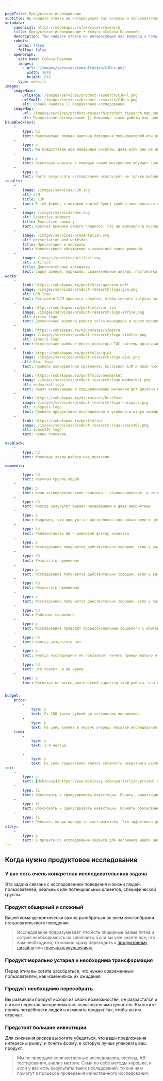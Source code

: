 ```yaml
---

pageTitle: Продуктовое исследование
subtitle: Вы найдете ответы на интересующие вас вопросы о пользователях и их поведении и получите наглядную CJM. 
metadata:
    canonical: https://sobakapav.ru/services/research
    title: Продуктовое исследование • Услуги «Собаки Павловой»
    description: "Вы найдете ответы на интересующие вас вопросы о пользователях и их поведении и получите наглядную CJM"
    robots:
      index: false
      follow: false
    openGraph:
      site_name: Собака Павлова
      images:
        - url: '/images/services/consultation/CJM-s.png'
          width: 1078
          height: 818
      type: website
images:
    imageMain:
        urlLarge: /images/services/product-research/CJM-l.png 
        urlSmall: /images/services/product-research/CJM-s.png
        alt: Собака Павлова || Продуктовое исследование
    imageMap:
        url: /images/services/product-research/product_research_map.png
        alt: Продуктовое исследование || Ключевые этапы работы над проектом
blueBlockText:
    -
        type: h2
        text: Максимально полная картина поведения пользователей или клиентов позволит сфокусировать и обосновать инвестиции. 
    -
        type: p
        text: Мы предоставим все найденные инсайты, даже если они не имеют непосредсвенного отношения к продукту.
    -
        type: p
        text: Некоторые клиенты с помощью наших материалов обучают своих сотрудников особенностям продукта.
    -
        type: p
        text: Часто результаты исследований используют не только дизайн-команды, а еще и маркетинг, служба безопасности, отдел продаж, разработчики.
results:
    -
        image: /images/services/CJM.svg
        alt: CJM
        title: CJM
        text: В той форме, в которой картой будет удобно пользоваться вам
    -
        image: /images/services/doc.svg
        alt: Executive summary
        title: Executive summary
        text: Краткая выжимка самого главного, что мы выяснили в исследовании
    -
        image: /images/services/presentation.svg
        alt: presentation and workshop
        title: Презентация и воркшопы
        text: Коллективное обсуждение и совметный поиск решений
    -   
        image: /images/services/artifact.svg
        alt: artifact
        title: Дополнительные артефакты
        text: Сырые данные, воркшопы, сравнительный анализ, постановка для разработи                                                 
works:
    -
        link: https://sobakapav.ru/portfolio/gazprom-neft
        image: /images/services/product-research/logo-gpn.png
        alt: GPN logo
        text: Построили CJM процесса закупок, чтобы снизить затраты на их проведение.
    -
        link: https://sobakapav.ru/portfolio/arriva
        image: /images/services/product-research/logo-arrive.png
        alt: Arriva logo
        text: Досконально изучили работу sales-менеджера и сразу предложили конкретные улучшения в CRM.
    -
        link: https://sobakapav.ru/microcases/Simetra
        image: /images/services/product-research/logo-simetra.png
        alt: Simetra logo
        text: Исследовали рабочее место оператора ГИС-системы организации дорожного движения. 
    -
        link: https://sobakapav.ru/portfolio/qiwi
        image: /images/services/product-research/logo-qiwi.png
        alt: Qiwi logo
        text: Провели конкурентное сравнение, построили CJM и план поэтапного изменения интерфейса.
    -
        link: https://sobakapav.ru/portfolio/medmarket
        image: /images/services/product-research/logo-medmarket.png
        alt: medmarket logo
        text: Нашли вовлекающие и поддерживающие механики для дизайна медицинского приложения.
    -
        link: https://sobakapav.ru/microcases/RussPass
        image: /images/services/product-research/logo-russpass.png
        alt: russpass logo
        text: Провели продуктовое исследование и усилили штатную команду дизайнеров.
    -
        link: https://sobakapav.ru/portfolio/
        image: /images/services/product-research/logo-space307.png
        alt: space307 logo
        text: Нужно описание.
        
mapBlock:
    -
        type: h2
        text: Ключевые этапы работы над проектом

comments:
    -
        type: h3
        text: Изучаем группы людей
    -
        type: p
        text: Наши исследовательские практики — социологические, а не психологические. То есть мы исследуем поведение групп людей, а не отдельной личности.
    -
        type: h3
        text: Иногда результат бывает неожиданным и даже неприятным
    -
        type: p
        text: Например, что продукт не востребован пользователями и целесообразно свернуть инвестиции. Это тоже ценный результат, избавляющей от пустой траты ресурсов. 
    -
        type: h3
        text: Релевантность ЦА — ключевой фактор качества
    -
        type: p
        text: Исследование получается действительно хорошим, если у вас есть доступ к вашей целевой аудитории.
    -
        type: h3
        text: Результаты применимы
    -
        type: p
        text: Исследование получается действительно хорошим, если у вас есть доступ к вашей целевой аудитории.
    -
        type: h3
        text: Результаты применимы
    -
        type: p
        text: Исследование получается действительно хорошим, если у вас есть доступ к вашей целевой аудитории.
    -
        type: h3
        text: Работают социологи
    -
        type: p
        text: Исследование проводят профессиональные социологи с опытом работы в дизайн-проектах. Другие специалисты, включая дизайнеров, выполняют второстепенные задачи.
    -
        type: h3
        text: Иногда результата нет
    -
        type: p
        text: Иногда исследование не показывает ничего принципиально отличающегося от того, что вы уже знали. Но все-таки обычно это редкость.
    -
        type: h3
        text: Это проект, а не наука
    -
        type: p
        text: Несмотря на исследовательский характер этой работы, она все равно идет в проектном темпе и в проектных рамках. Это отличает наши исследования от научных. 


budget:
    price:
        -
            type: p
            text: От 700 тысяч рублей до нескольких миллионов.
        -
            type: p
            text: На цену влияет в первую очередь масштаб исследования.
    time:
        -
            type: p
            text: 2-4 месяца. 

        -
            type: p
            text: На срок существенно влияет сложность рекрутинга респондентов, входящих в конкретную целевую группу. 
roi:
    -
        type: p
        text: [McKinsey](https://www.mckinsey.com/quarterly/overview) утверждают, что инвестиции в дизайн в целом позволяют компаниям [добиться существенного эффекта](https://www.mckinsey.com/capabilities/mckinsey-design/our-insights/the-business-value-of-design). Максимальный финансовый результат исследования дают в следующих случаях.
    -
        type: li
        text: Обосновать и сфокусировать инвестиции. Понять, инвестиции во что именно будут максимально эффективны с точки зрения привлечения новых пользователей или других критериев.
    -
        type: li
        text: Обосновать и сфокусировать инвестиции. Принять обоснованное решение о необходимости инвестировать больше или, наоборот, закрыть продукт.
    -
        type: li
        text: Получить явную выгоду за счет масштаба. Это эффективно для крупных компаний с большой клиентской базой, когда даже минимальные изменения приводят к значимому финансовому результату.
story:
    -
        type: p
        text: В проекте по исследованию сервиса для меломанов нашли англоязычных респондентов, которые на слух определяют, какой оркестр и под руководством какого дирижера исполняет произведение.
---
```


## Когда нужно продуктовое исследование

### У вас есть очень конкретная исследовательская задача

Эта задача связана с исследованием поведения и жизни людей: пользователей, реальных или потенциальных клиентов, специфической группы. 

### Продукт обширный и сложный

Вашей команде критически важно разобраться во всем многообразии пользовательского поведения.

> Исследование подразумевает, что есть обширные белые пятна и острая необходимость их заполнить. Если вы уже знаете все, что вам необходимо, то можно сразу переходить к [продуктовому дизайну](/services/ux-ui-design) или [точечным улучшениям](/services/redesign).

### Продукт морально устарел и необходима трансформация

Перед этим вы хотите разобраться, что нужно современным пользователям, как изменились их ожидания.

### Продукт необходимо пересобрать

Вы развивали продукт исходя из своих возможностей, он разрастался и в итоге перестал восприниматься пользователями целостно. Вы хотите понять потребности людей и изменить продукт так, чтобы он им отвечал.

### Предстоят большие инвестиции

Для снижения рисков вы хотите убедиться, что ваши предложения интересны рынку, и понять форму, в которую лучше упаковать ваш продукт.

> Мы не проводим количественные исследования, опросы, AB-тестирования, анализ метрик. Сами по себе методы хорошие, и если у вас есть результаты таких исследований, то они нам помогут в процессе проведения качественного исследования.
